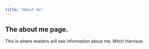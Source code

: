 ```yaml
---
title: "About me"
---
```


## The about me page.
This is where readers will see information about me, Mitch Harrison.
